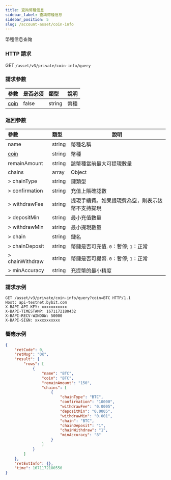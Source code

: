 ```yaml
---
title: 查詢幣種信息
sidebar_label: 查詢幣種信息
sidebar_position: 5
slug: /account-asset/coin-info
---
```

幣種信息查詢

### HTTP 請求
GET `/asset/v3/private/coin-info/query`

### 請求參數
| 參數 | 是否必須 | 類型 | 說明|
|:----- |:-------|:-----|------ |
|[coin](enum#coin) |false |string |幣種|

### 返回參數
| 參數 | 類型 | 說明|
|:----- |:-----|----- |
|name|string|幣種名稱|
|[coin](enum#coin)|string |幣種 |
|remainAmount|string|該幣種當前最大可提現數量|
|chains|array|Object|
|> chainType|string|鏈類型|
|> confirmation|string|充值上賬確認數|
|> withdrawFee|string|提現手續費。如果提現費為空，則表示該幣不支持提現|
|> depositMin|string|最小充值數量|
|> withdrawMin|string|最小提現數量|
|> chain|string|鏈名|
|> chainDeposit|string|幣鏈是否可充值. `0`：暫停; `1`：正常|
|> chainWithdraw|string|幣鏈是否可提幣. `0`：暫停; `1`：正常|
|> minAccuracy|string|充提幣的最小精度|

### 請求示例

```http
GET /asset/v3/private/coin-info/query?coin=BTC HTTP/1.1
Host: api-testnet.bybit.com
X-BAPI-API-KEY: xxxxxxxxxxx
X-BAPI-TIMESTAMP: 1671172180432
X-BAPI-RECV-WINDOW: 50000
X-BAPI-SIGN: xxxxxxxxxxx
```

### 響應示例

```json
{
    "retCode": 0,
    "retMsg": "OK",
    "result": {
        "rows": [
            {
                "name": "BTC",
                "coin": "BTC",
                "remainAmount": "150",
                "chains": [
                    {
                        "chainType": "BTC",
                        "confirmation": "10000",
                        "withdrawFee": "0.0005",
                        "depositMin": "0.0005",
                        "withdrawMin": "0.001",
                        "chain": "BTC",
                        "chainDeposit": "1",
                        "chainWithdraw": "1",
                        "minAccuracy": "8"
                    }
                ]
            }
        ]
    },
    "retExtInfo": {},
    "time": 1671172180550
}
```